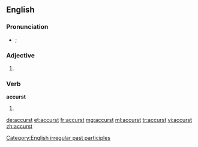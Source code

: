 ==English==

===Pronunciation===
* {{a|UK}} {{IPA|/æˈkə(ɹ)st/|/əˈkə(ɹ)st/}}; {{X-SAMPA|/{"k@(r)st/|/@"k@(r)st/}}

===Adjective===
{{en-adj}}

# {{archaic spelling of|accursed}}

===Verb===
'''accurst'''

# {{past participle of|accurse}}

[[Category:English irregular past participles]]

[[de:accurst]]
[[et:accurst]]
[[fr:accurst]]
[[mg:accurst]]
[[ml:accurst]]
[[tr:accurst]]
[[vi:accurst]]
[[zh:accurst]]